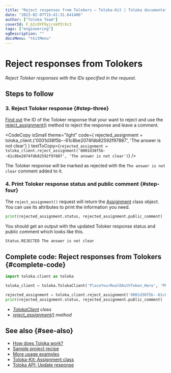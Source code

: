 ```yaml
---
title: "Reject responses from Tolokers — Toloka-Kit | Toloka documentation"
date: "2023-02-07T15:41:31.641406"
author: ["Toloka Team"]
coverId: F_bIcOYF9yjrxkPZrXc3
tags: ["engineering"]
ogDescription: ""
docsMenu: "tkitMenu"
---
```



# Reject responses from Tolokers

_Reject Toloker responses with the IDs specified in the request._

## Steps to follow

<Import/>

<Instantiate/>

### 3. Reject Toloker response {#step-three}

[Find out](/docs/toloka-kit/recipes/get-responses) the ID of the Toloker response that your want to reject and use the [reject_assignment()](/docs/toloka-kit/reference/toloka.client.TolokaClient.reject_assignment) method to reject the response and leave a comment.

<CodeCopy
  isSmall
  theme="light"
  code={
    <HighlightChildren language="python">
      rejected_assignment = toloka_client.<Term term="reject_assignment"><RejectAssignment/></Term>('0001d38f5b--61c8be2074fdb82592f97887', 'The answer is not clear')
    </HighlightChildren>
  }
  textToCopy={`rejected_assignment = toloka_client.reject_assignment('0001d38f5b--61c8be2074fdb82592f97887', 'The answer is not clear')`}
/>

The Toloker response will be marked as rejected with the `The answer is not clear` comment added to it.

### 4. Print Toloker response status and public comment {#step-four}

The `reject_assignment()` request will return the [Assignment](/docs/toloka-kit/reference/toloka.client.assignment.Assignment) class object. You can use its attributes to print the information you need.

```python
print(rejected_assignment.status, rejected_assignment.public_comment)
```

You should get an output with the updated Toloker response status and public comment which looks like this.

```bash
Status.REJECTED The answer is not clear
```

## Complete code: Reject responses from Tolokers {#complete-code}

```python
import toloka.client as toloka

toloka_client = toloka.TolokaClient('PlaceYourRealOAuthToken_Here', 'PRODUCTION')

rejected_assignment = toloka_client.reject_assignment('0001d38f5b--61c8be2074fdb82592f97887', 'The answer is not clear')
print(rejected_assignment.status, rejected_assignment.public_comment)
```

<Note mode="tip" title="List of classes and methods used in this recipe">

- _[TolokaClient](/docs/toloka-kit/reference/toloka.client.TolokaClient) class_
- _[reject_assignment()](/docs/toloka-kit/reference/toloka.client.TolokaClient.reject_assignment) method_

</Note>

## See also {#see-also}

- [How does Toloka work?](/docs/guide/overview)
- [Sample project recipe](/docs/toloka-kit/recipes/learn-basics)
- [More usage examples](/docs/toloka-kit/recipes/use-cases)
- [Toloka-Kit: Assignment class](/docs/toloka-kit/reference/toloka.client.assignment.Assignment)
- [Toloka API: Update response](https://toloka.ai/docs/api/api-reference/#patch-/assignments/-id-)
